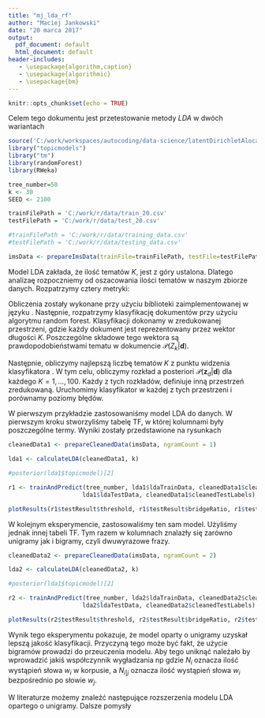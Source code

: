 ---
title: "mj_lda_rf"
author: "Maciej Jankowski"
date: "20 marca 2017"
output:
  pdf_document: default
  html_document: default
header-includes:
   - \usepackage{algorithm,caption}
   - \usepackage{algorithmic}
   - \usepackage{bm}
---

\newcommand{\vect}[1]{\bm{#1}}   
\newcommand{\matr}[1]{\bm{#1}} 

```{r setup, include=FALSE}
knitr::opts_chunk$set(echo = TRUE)
```

Celem tego dokumentu jest przetestowanie metody $LDA$ w dwóch wariantach
\begin{enumerate}
\item Przy użyciu unigramów
\item Przy użyciu unigramów i bigramów
\end{enumerate}


```{r data, echo=FALSE, message=FALSE}
source('C:/work/workspaces/autocoding/data-science/latentDirichletAlocation/lda_ims_utils.R')
library("topicmodels")
library("tm")
library(randomForest)
library(RWeka)

tree_number=50
k <- 30
SEED <- 2100

trainFilePath = 'C:/work/r/data/train_20.csv'
testFilePath = 'C:/work/r/data/test_20.csv'

#trainFilePath = 'C:/work/r/data/training_data.csv'
#testFilePath = 'C:/work/r/data/testing_data.csv'
```

```{r, echo=FALSE}
imsData <- prepareImsData(trainFile=trainFilePath, testFile=testFilePath)

```

Model LDA zakłada, że ilość tematów $K$, jest z góry ustalona. Dlatego analizaę rozpoczniemy od oszacowania ilości tematów w naszym zbiorze danych. Rozpatrzymy cztery metryki:
\begin{enumerate}
\item Griffiths2004
\item CaoJuan2009
\item Arun2010
\item Deveaud2014
\end{enumerate}

Obliczenia zostały wykonane przy użyciu biblioteki \textit{ldatuning} zaimplementowanej w języku \textit{R}. Następnie, rozpatrzymy klasyfikację dokumentów przy użyciu algorytmu random forest. Klasyfikacji dokonamy w zredukowanej przestrzeni, gdzie każdy dokument jest reprezentowany przez wektor długości $K$. Poszczególne składowe tego wektora są prawdopodobieństwami tematu w dokumencie $\mathcal{P}(Z_k | \vect d)$. 

Następnie, obliczymy najlepszą liczbę tematów $K$ z punktu widzenia klasyfikatora \textit{Random Forest}. W tym celu, obliczymy rozkład a posteriori $\mathcal{P}(\vect z_d|\vect d)$ dla każdego $K=1,\ldots,100$. Każdy z tych rozkładów, definiuje inną przestrzeń zredukowaną. Uruchomimy klasyfikator w każdej z tych przestrzeni i porównamy poziomy błędów. 


W pierwszym przykładzie zastosowaniśmy model LDA do danych. W pierwszym kroku stworzyliśmy tabelę TF, w której kolumnami były poszczególne termy. Wyniki zostały przedstawione na rysunkach

\section{Unigrams}
```{r preprocessUnigrams, echo=FALSE, cache=TRUE}
cleanedData1 <- prepareCleanedData(imsData, ngramCount = 1)
```

```{r calculateLdaUnigrams, echo=FALSE, cache=TRUE}

lda1 <- calculateLDA(cleanedData1, k)

#posterior(lda1$topicmodel)[2]

r1 <- trainAndPredict(tree_number, lda1$ldaTrainData, cleanedData1$cleanedTrainLabels, 
                     lda1$ldaTestData, cleanedData1$cleanedTestLabels)

plotResults(r1$testResult$threshold, r1$testResult$bridgeRatio, r1$testResult$errorRatio)

```

W kolejnym eksperymencie, zastosowaliśmy ten sam model. Użyliśmy jednak innej tabeli TF. Tym razem w kolumnach znalazły się zarówno unigramy jak i bigramy, czyli dwuwyrazowe frazy. 

\section{Bigrams}
```{r preprocessBigrams, echo=FALSE, cache=TRUE}
cleanedData2 <- prepareCleanedData(imsData, ngramCount = 2)
```

```{r calculateLdaBigrams, echo=FALSE, cache=TRUE}


lda2 <- calculateLDA(cleanedData2, k)

#posterior(lda1$topicmodel)[2]

r2 <- trainAndPredict(tree_number, lda2$ldaTrainData, cleanedData2$cleanedTrainLabels, 
                     lda2$ldaTestData, cleanedData2$cleanedTestLabels)

plotResults(r2$testResult$threshold, r2$testResult$bridgeRatio, r2$testResult$errorRatio)

```

Wynik tego eksperymentu pokazuje, że model oparty o unigramy uzyskał lepszą jakość klasyfikacji. Przyczyną tego może być fakt, że użycie bigramów prowadzi do przeuczenia modelu. Aby tego uniknąć należało by wprowadzić jakiś współczynnik wygładzania np
\begin{eqnarray*}
\mathcal{P}(w_t|w_{t-1}) = \lambda \frac{N_i}{N} + (1-\lambda)\frac{N_{i|j}}{N_j},
\end{eqnarray*}
gdzie $N_i$ oznacza ilość wystąpień słowa $w_i$ w korpusie, a $N_{i|j}$ oznacza ilość wystąpień słowa $w_i$ bezpośrednio po słowie $w_j$.

W literaturze możemy znaleźć następujące rozszerzenia modelu LDA opartego o unigramy.
\begin{enumerate}
\item Topic Modeling: Beyond Bag-of-Words autorstwa Hanna M. Wallach
\item Improvements to the Bayesian Topic N-gram Models autorstwa Hiroshi Noji, Daichi Mochihashi, Yusuke Miyao
\end{enumerate}

Dalsze pomysły
\begin{enumerate}
\item Redukcja wymiarów oparta o kodowanie arytmetyczne
\item Kodowanie arytmetyczne wykorzystujące rozkłady w tematach i rozkłady tematów
\item Rozszerzyć modelowanie tematyczne o drugie kryterium optymalizacji - minimalizacja entropii w ramach tematu. Chodzi o to, żeby tematy były jak najbardziej specyficzne.
\item Przeczytać artykuł https://www.stat.berkeley.edu/~bickel/mldim.pdf. Sprawdzić, czy można ten model zastosować do topic modelling.
\item Przeczytać artykuł Improving text classification by schrinkage in a Hierarchy  of Classes
\end{enumerate}



